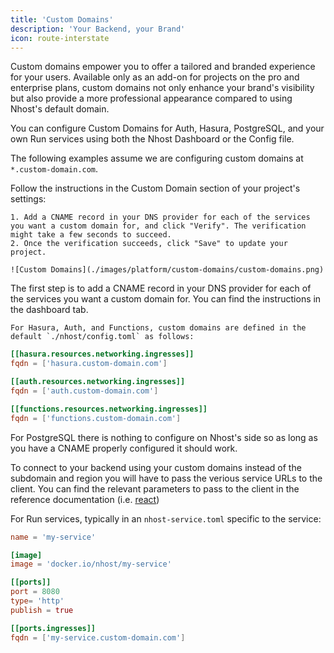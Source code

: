 ```yaml
---
title: 'Custom Domains'
description: 'Your Backend, your Brand'
icon: route-interstate
---
```


Custom domains empower you to offer a tailored and branded experience for your users. Available only as an add-on for projects on the pro and enterprise plans, custom domains not only enhance your brand's visibility but also provide a more professional appearance compared to using Nhost's default domain.

You can configure Custom Domains for Auth, Hasura, PostgreSQL, and your own Run services using both the Nhost Dashboard or the Config file.

The following examples assume we are configuring custom domains at `*.custom-domain.com`.


<Tabs>
  <Tab title="Dashboard">
    Follow the instructions in the Custom Domain section of your project's settings:

    1. Add a CNAME record in your DNS provider for each of the services you want a custom domain for, and click "Verify". The verification might take a few seconds to succeed.
    2. Once the verification succeeds, click "Save" to update your project.

    ![Custom Domains](./images/platform/custom-domains/custom-domains.png)

  </Tab>

  <Tab title="Config File">
    The first step is to add a CNAME record in your DNS provider for each of the services you want a custom domain for. You can find the instructions in the dashboard tab.

    For Hasura, Auth, and Functions, custom domains are defined in the default `./nhost/config.toml` as follows:

```toml
[[hasura.resources.networking.ingresses]]
fqdn = ['hasura.custom-domain.com']

[[auth.resources.networking.ingresses]]
fqdn = ['auth.custom-domain.com']

[[functions.resources.networking.ingresses]]
fqdn = ['functions.custom-domain.com']
```

For PostgreSQL there is nothing to configure on Nhost's side so as long as you have a CNAME properly configured it should work.

<Note>To connect to your backend using your custom domains instead of the subdomain and region you will have to pass the verious service URLs to the client. You can find the relevant parameters to pass to the client in the reference documentation (i.e. [react](/reference/react/nhost-client#nhostclient))</Note>

For Run services, typically in an `nhost-service.toml` specific to the service:

```toml
name = 'my-service'

[image]
image = 'docker.io/nhost/my-service'

[[ports]]
port = 8080
type= 'http'
publish = true

[[ports.ingresses]]
fqdn = ['my-service.custom-domain.com']
```

  </Tab>
</Tabs>

